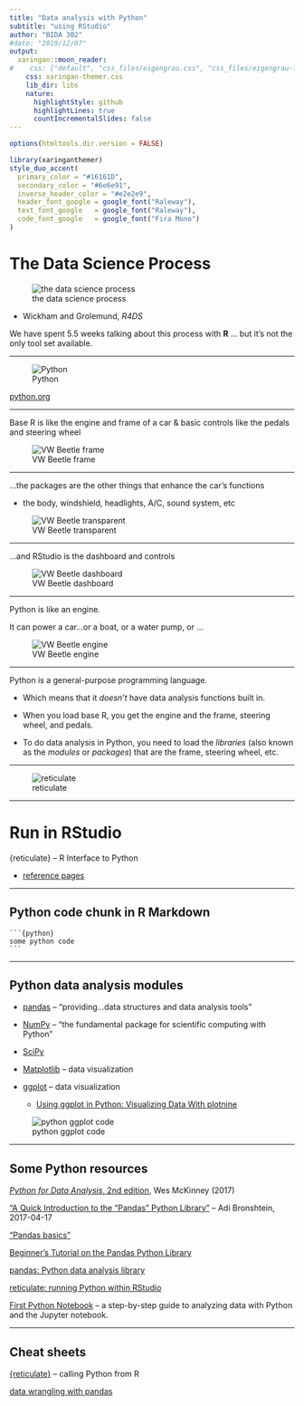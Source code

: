 ```yaml
---
title: "Data analysis with Python"
subtitle: "using RStudio"
author: "BIDA 302"
#date: "2019/12/07"
output:
  xaringan::moon_reader:
#    css: ["default", "css_files/eigengrau.css", "css_files/eigengrau-fonts.css"]    
    css: xaringan-themer.css
    lib_dir: libs
    nature:
      highlightStyle: github
      highlightLines: true
      countIncrementalSlides: false
---
```



<!-- 
This file by Martin Monkman 
is licensed under a Creative Commons Attribution 4.0 International License
https://creativecommons.org/licenses/by/4.0/  
-->




```r
options(htmltools.dir.version = FALSE)
```

```r
library(xaringanthemer)
style_duo_accent(
  primary_color = "#16161D",
  secondary_color = "#6e6e91",
  inverse_header_color = "#e2e2e9",
  header_font_google = google_font("Raleway"),
  text_font_google   = google_font("Raleway"),
  code_font_google   = google_font("Fira Mono")
)
```

# The Data Science Process

![the data science process](E:/github/UVic_BIDA302/static/img/data-science.png)

- Wickham and Grolemund, _R4DS_

We have spent 5.5 weeks talking about this process with **R** ... but it's not the only tool set available.


---

![Python](E:/github/UVic_BIDA302/static/img/python-logo-master-v3-TM-flattened.png)

[python.org](https://www.python.org/)


---

Base R is like the engine and frame of a car & basic controls like the pedals and steering wheel


![VW Beetle frame](E:/github/UVic_BIDA302/static/img/VW_ad_1_crop.png)

---

...the packages are the other things that enhance the car's functions

* the body, windshield, headlights, A/C, sound system, etc

![VW Beetle transparent](E:/github/UVic_BIDA302/static/img/vwlooking.jpg)



---

...and RStudio is the dashboard and controls

![VW Beetle dashboard](E:/github/UVic_BIDA302/static/img/VW_dashboard.jpg)


---

Python is like an engine.

It can power a car...or a boat, or a water pump, or ...

![VW Beetle engine](E:/github/UVic_BIDA302/static/img/1965_Volkswagen-Bug-Which-Came-First-Engine_List-L_crop.jpg)


---

Python is a general-purpose programming language. 

* Which means that it _doesn't_ have data analysis functions built in.

* When you load base R, you get the engine and the frame, steering wheel, and pedals.

* To do data analysis in Python, you need to load the _libraries_ (also known as the _modules_ or _packages_) that are the frame, steering wheel, etc.


---

![reticulate](E:/github/UVic_BIDA302/static/img/reticulate-735.jpg)

---

# Run in RStudio

{reticulate} -- R Interface to Python

* [reference pages](https://rstudio.github.io/reticulate/)



---

## Python code chunk in R Markdown



` ```{python}   ` <br>
`  some python code  ` <br>
` ```  `




---

## Python data analysis modules

* [pandas](https://pandas.pydata.org/) -- "providing...data structures and data analysis tools"

* [NumPy](https://numpy.org/) -- "the fundamental package for scientific computing with Python"

* [SciPy](https://www.scipy.org/)

* [Matplotlib](https://matplotlib.org/) -- data visualization

* [ggplot](http://ggplot.yhathq.com/) -- data visualization

  - [Using ggplot in Python: Visualizing Data With plotnine](https://realpython.com/ggplot-python/)

![python ggplot code](python_ggplot_example.JPG)

---

## Some Python resources


[_Python for Data Analysis_, 2nd edition](https://www.oreilly.com/library/view/python-for-data/9781491957653/), Wes McKinney (2017)

["A Quick Introduction to the “Pandas” Python Library"](https://towardsdatascience.com/a-quick-introduction-to-the-pandas-python-library-f1b678f34673) -- Adi Bronshtein, 2017-04-17

["Pandas basics"](https://www.learnpython.org/en/Pandas_Basics)

[Beginner's Tutorial on the Pandas Python Library](https://stackabuse.com/beginners-tutorial-on-the-pandas-python-library/)

[pandas: Python data analysis library](https://teachdatascience.com/pandas/)

[reticulate: running Python within RStudio](https://teachdatascience.com/reticulate/)

[First Python Notebook](http://www.firstpythonnotebook.org/) -- a step-by-step guide to analyzing data with Python and the Jupyter notebook.

---

## Cheat sheets

[{reticulate}](https://github.com/rstudio/cheatsheets/raw/master/reticulate.pdf) -- calling Python from R

[data wrangling with pandas](https://pandas.pydata.org/Pandas_Cheat_Sheet.pdf)

